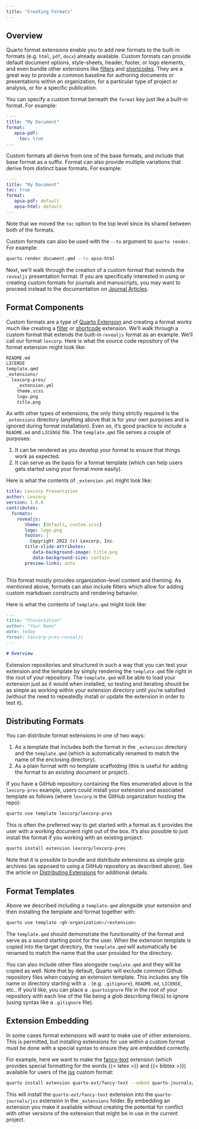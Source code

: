 ```yaml
---
title: "Creating Formats"
---
```


## Overview

Quarto format extensions enable you to add new formats to the built-in formats (e.g. `html`, `pdf`, `docx`) already available. Custom formats can provide default document options, style-sheets, header, footer, or logo elements, and even bundle other extensions like [filters](filters.qmd) and [shortcodes](shortcodes.qmd). They are a great way to provide a common baseline for authoring documents or presentations within an organization, for a particular type of project or analysis, or for a specific publication.

You can specify a custom format beneath the `format` key just like a built-in format. For example:

``` yaml
----
title: "My Document"
format:
   apsa-pdf:
     toc: true
---
```

Custom formats all derive from one of the base formats, and include that base format as a suffix. Format can also provide multiple variations that derive from distinct base formats. For example:

``` yaml
----
title: "My Document"
toc: true
format:
   apsa-pdf: default
   apsa-html: default
---
```

Note that we moved the `toc` option to the top level since its shared between both of the formats.

Custom formats can also be used with the `--to` argument to `quarto render`. For example:

``` bash
quarto render document.qmd --to apsa-html
```

Next, we'll walk through the creation of a custom format that extends the `revealjs` presentation format. If you are specifically interested in using or creating custom formats for journals and manuscripts, you may want to proceed instead to the documentation on [Journal Articles](../journals/index.qmd).

## Format Components

Custom formats are a type of [Quarto Extension](index.qmd) and creating a format works much like creating a [filter](filter.qmd) or [shortcode](shortcode.qmd) extension. We'll walk through a custom format that extends the built-in `revealjs` format as an example. We'll call our format `lexcorp`. Here is what the source code repository of the format extension might look like:

``` default
README.md
LICENSE
template.qmd
_extensions/
  lexcorp-pres/
    _extension.yml
    theme.scss
    logo.png
    title.png
```

As with other types of extensions, the only thing strictly required is the `_extensions` directory (anything above that is for your own purposes and is ignored during format installation). Even so, it's good practice to include a `README.md` and `LICENSE` file. The `template.qmd` file serves a couple of purposes:

1.  It can be rendered as you develop your format to ensure that things work as expected.
2.  It can serve as the basis for a format template (which can help users gets started using your format more easily).

Here is what the contents of `_extension.yml` might look like:

``` yaml
title: Lexcorp Presentation
author: Lexcorp
version: 1.0.0
contributes:
  formats:
    revealjs:
       theme: [default, custom.scss]
       logo: logo.png
       footer: | 
         Copyright 2022 (c) Lexcorp, Inc.
       title-slide-attributes:
          data-background-image: title.png
          data-background-size: contain
       preview-links: auto
       
```

This format mostly provides organization-level content and theming. As mentioned above, formats can also include filters which allow for adding custom markdown constructs and rendering behavior.

Here is what the contents of `template.qmd` might look like:

``` markdown
---
title: "Presentation"
author: "Your Name"
date: today
format: lexcorp-pres-revealjs
---

# Overview
```

Extension repositories and structured in such a way that you can test your extension and the template by simply rendering the `template.qmd` file right in the root of your repository. The `template.qmd` will be able to load your extension just as it would when installed, so testing and iterating should be as simple as working within your extension directory until you're satisfied (without the need to repeatedly install or update the extension in order to test it).

## Distributing Formats

You can distribute format extensions in one of two ways:

1.  As a template that includes both the format in the `_extension` directory and the `template.qmd` (which is automatically renamed to match the name of the enclosing directory).
2.  As a plain format with no template scaffolding (this is useful for adding the format to an existing document or project).

If you have a GitHub repository containing the files enumerated above in the `lexcorp-pres` example, users could install your extension and associated template as follows (where `lexcorp` is the GitHub organization hosting the repo):

``` bash
quarto use template lexcorp/lexcorp-pres
```

This is often the preferred way to get started with a format as it provides the user with a working document right out of the box. It's also possible to just install the format if you working with an existing project:

``` bash
quarto install extension lexcorp/lexcorp-pres
```

Note that it is possible to bundle and distribute extensions as simple gzip archives (as opposed to using a GitHub repository as described above). See the article on [Distributing Extensions](distributing.qmd) for additional details.

## Format Templates

Above we described including a `template.qmd` alongside your extension and then installing the template and format together with:

``` bash
quarto use template <gh-organization>/<extension>
```

The `template.qmd` should demonstrate the functionality of the format and serve as a sound starting point for the user. When the extension template is copied into the target directory, the `template.qmd` will automatically be renamed to match the name that the user provided for the directory.

You can also include other files alongside `template.qmd` and they will be copied as well. Note that by default, Quarto will exclude common Github repository files when copying an extension template. This includes any file name or directory starting with a `.` (e.g. `.gitignore`), `README.md`, `LICENSE`, etc.. If you'd like, you can place a `.quartoignore` file in the root of your repository with each line of the file being a glob describing file(s) to ignore (using syntax like a `.gitignore` file).

## Extension Embedding

In some cases format extensions will want to make use of other extensions. This is permitted, but installing extensions for use within a custom format must be done with a special syntax to ensure they are embedded correctly.

For example, here we want to make the [fancy-text](https://github.com/quarto-ext/fancy-text) extension (which provides special formatting for the words {{< latex >}} and {{< bibtex >}}) available for users of the [jss](https://github.com/quarto-journals/jss) custom format:

``` bash
quarto install extension quarto-ext/fancy-text --embed quarto-journals/jss
```

This will install the `quarto-ext/fancy-text` extension into the `quarto-journals/jss` extension in the `_extensions` folder. By embedding an extension you make it available without creating the potential for conflict with other versions of the extension that might be in use in the current project.


